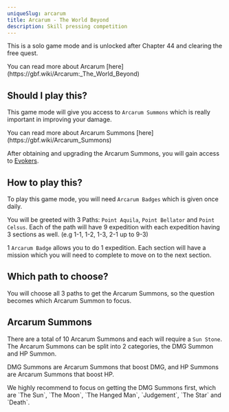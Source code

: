 ```yaml
---
uniqueSlug: arcarum
title: Arcarum - The World Beyond
description: Skill pressing competition
---
```


This is a solo game mode and is unlocked after Chapter 44 and clearing the free quest.

<Callout type="default">
	You can read more about Arcarum
	[here](https://gbf.wiki/Arcarum:_The_World_Beyond)
</Callout>

## Should I play this?

This game mode will give you access to `Arcarum Summons` which is really important in improving your damage.

<Callout type="default">
	You can read more about Arcarum Summons
	[here](https://gbf.wiki/Arcarum_Summons)
</Callout>

After obtaining and upgrading the Arcarum Summons, you will gain access to [Evokers](/guide/arcarum-evokers).

## How to play this?

To play this game mode, you will need `Arcarum Badges` which is given once daily.

You will be greeted with 3 Paths: `Point Aquila`, `Point Bellator` and `Point Celsus`.
Each of the path will have 9 expedition with each expedition having 3 sections as well. (e.g 1-1, 1-2, 1-3, 2-1 up to 9-3)

1 `Arcarum Badge` allows you to do 1 expedition.
Each section will have a mission which you will need to complete to move on to the next section.

## Which path to choose?

You will choose all 3 paths to get the Arcarum Summons, so the question becomes which Arcarum Summon to focus.

## Arcarum Summons

There are a total of 10 Arcarum Summons and each will require a `Sun Stone`.
The Arcarum Summons can be split into 2 categories, the DMG Summon and HP Summon.

DMG Summons are Arcarum Summons that boost DMG, and HP Summons are Arcarum Summons that boost HP.

<Callout type="warning">
	We highly recommend to focus on getting the DMG Summons first, which are
	`The Sun`, `The Moon`, `The Hanged Man`, `Judgement`, `The Star` and
	`Death`.
</Callout>
